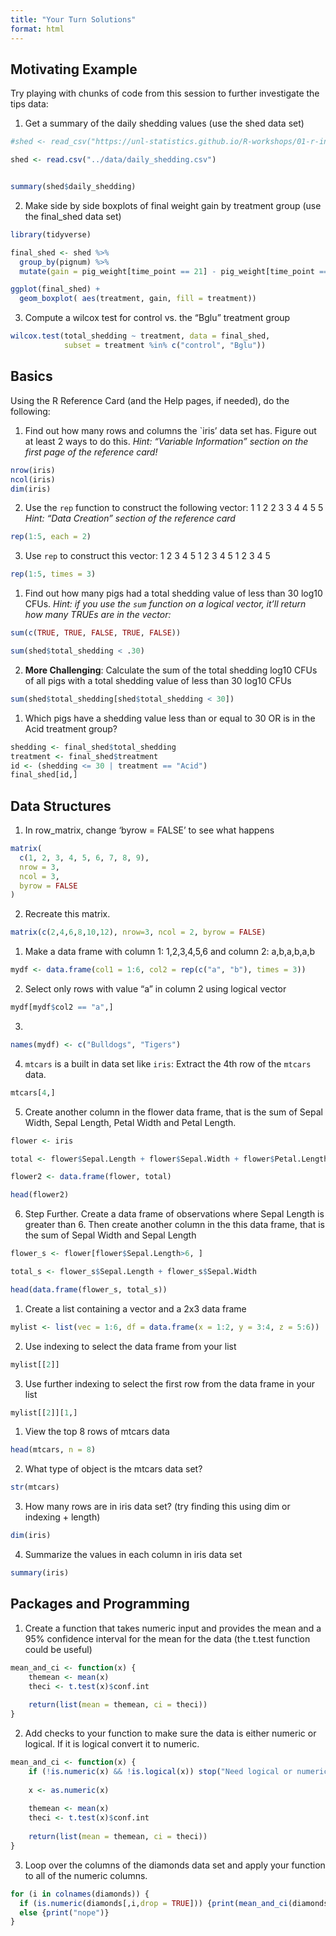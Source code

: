 ```yaml
---
title: "Your Turn Solutions"
format: html
---
```


## Motivating Example

Try playing with chunks of code from this session to further investigate the tips data:

1.  Get a summary of the daily shedding values (use the shed data set)

```r

#shed <- read_csv("https://unl-statistics.github.io/R-workshops/01-r-intro/data/daily_shedding.csv")

shed <- read.csv("../data/daily_shedding.csv")


summary(shed$daily_shedding)
```

2.  Make side by side boxplots of final weight gain by treatment group (use the final_shed data set)

```r
library(tidyverse)

final_shed <- shed %>% 
  group_by(pignum) %>% 
  mutate(gain = pig_weight[time_point == 21] - pig_weight[time_point == 0]) %>% filter(time_point == 21)  %>% ungroup() %>% select(-c(4:9))

ggplot(final_shed) + 
  geom_boxplot( aes(treatment, gain, fill = treatment))
```

3.  Compute a wilcox test for control vs. the "Bglu" treatment group

```r
wilcox.test(total_shedding ~ treatment, data = final_shed,
            subset = treatment %in% c("control", "Bglu"))
```

## Basics

Using the R Reference Card (and the Help pages, if needed), do the following:

1.  Find out how many rows and columns the \`iris' data set has. Figure out at least 2 ways to do this. *Hint: "Variable Information" section on the first page of the reference card!*

```r
nrow(iris)
ncol(iris)
dim(iris)
```

2.  Use the `rep` function to construct the following vector: 1 1 2 2 3 3 4 4 5 5 *Hint: "Data Creation" section of the reference card*

```r
rep(1:5, each = 2)
```

3.  Use `rep` to construct this vector: 1 2 3 4 5 1 2 3 4 5 1 2 3 4 5

```r
rep(1:5, times = 3)
```

1.  Find out how many pigs had a total shedding value of less than 30 log10 CFUs. *Hint: if you use the `sum` function on a logical vector, it'll return how many TRUEs are in the vector:*

```r
sum(c(TRUE, TRUE, FALSE, TRUE, FALSE))
```

```r
sum(shed$total_shedding < .30)
```

2.  **More Challenging**: Calculate the sum of the total shedding log10 CFUs of all pigs with a total shedding value of less than 30 log10 CFUs

```r
sum(shed$total_shedding[shed$total_shedding < 30])
```

1.  Which pigs have a shedding value less than or equal to 30 OR is in the Acid treatment group?

```r
shedding <- final_shed$total_shedding
treatment <- final_shed$treatment
id <- (shedding <= 30 | treatment == "Acid")
final_shed[id,]
```

## Data Structures

1.  In row_matrix, change 'byrow = FALSE' to see what happens

```r
matrix(
  c(1, 2, 3, 4, 5, 6, 7, 8, 9),
  nrow = 3,  
  ncol = 3,        
  byrow = FALSE        
)
```

2.  Recreate this matrix.

```r
matrix(c(2,4,6,8,10,12), nrow=3, ncol = 2, byrow = FALSE)
```

1.  Make a data frame with column 1: 1,2,3,4,5,6 and column 2: a,b,a,b,a,b

```r
mydf <- data.frame(col1 = 1:6, col2 = rep(c("a", "b"), times = 3))
```

2.  Select only rows with value "a" in column 2 using logical vector

```r
mydf[mydf$col2 == "a",]
```

3.  

```r
names(mydf) <- c("Bulldogs", "Tigers")
```

4.  `mtcars` is a built in data set like `iris`: Extract the 4th row of the `mtcars` data.

```r
mtcars[4,]
```

5.  Create another column in the flower data frame, that is the sum of Sepal Width, Sepal Length, Petal Width and Petal Length.

```r
flower <- iris

total <- flower$Sepal.Length + flower$Sepal.Width + flower$Petal.Length + flower$Petal.Width

flower2 <- data.frame(flower, total)

head(flower2)

```

6.  Step Further. Create a data frame of observations where Sepal Length is greater than 6. Then create another column in the this data frame, that is the sum of Sepal Width and Sepal Length

```r
flower_s <- flower[flower$Sepal.Length>6, ]

total_s <- flower_s$Sepal.Length + flower_s$Sepal.Width

head(data.frame(flower_s, total_s))

```

1.  Create a list containing a vector and a 2x3 data frame

```r
mylist <- list(vec = 1:6, df = data.frame(x = 1:2, y = 3:4, z = 5:6))
```

2.  Use indexing to select the data frame from your list

```r
mylist[[2]]
```

3.  Use further indexing to select the first row from the data frame in your list

```r
mylist[[2]][1,]
```

1.  View the top 8 rows of mtcars data

```r
head(mtcars, n = 8)
```

2.  What type of object is the mtcars data set?

```r
str(mtcars)
```

3.  How many rows are in iris data set? (try finding this using dim or indexing + length)

```r
dim(iris)
```

4.  Summarize the values in each column in iris data set

```r
summary(iris)
```

## Packages and Programming

1.  Create a function that takes numeric input and provides the mean and a 95% confidence interval for the mean for the data (the t.test function could be useful)

```r
mean_and_ci <- function(x) {
    themean <- mean(x)
    theci <- t.test(x)$conf.int
    
    return(list(mean = themean, ci = theci))
}
```

2.  Add checks to your function to make sure the data is either numeric or logical. If it is logical convert it to numeric.

```r
mean_and_ci <- function(x) {
    if (!is.numeric(x) && !is.logical(x)) stop("Need logical or numeric data")
    
    x <- as.numeric(x)
    
    themean <- mean(x)
    theci <- t.test(x)$conf.int
    
    return(list(mean = themean, ci = theci))
}
```

3.  Loop over the columns of the diamonds data set and apply your function to all of the numeric columns.

```r
for (i in colnames(diamonds)) {
  if (is.numeric(diamonds[,i,drop = TRUE])) {print(mean_and_ci(diamonds[,i,drop = TRUE]))}
  else {print("nope")}
}
```
